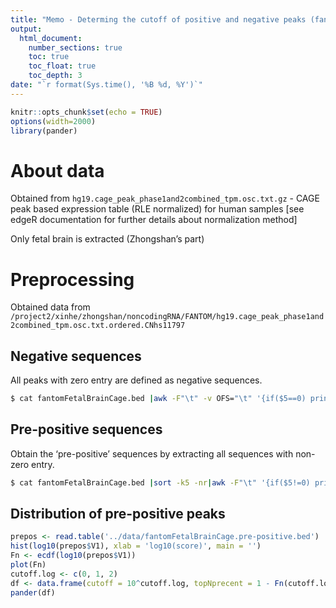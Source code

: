 ```yaml
---
title: "Memo - Determing the cutoff of positive and negative peaks (fantom fetal brain cage peak from Zhongshan 06/01/18)"
output:
  html_document:
    number_sections: true
    toc: true
    toc_float: true
    toc_depth: 3
date: "`r format(Sys.time(), '%B %d, %Y')`"
---
```

  
```r
knitr::opts_chunk$set(echo = TRUE)
options(width=2000)
library(pander)
```

# About data

Obtained from `hg19.cage_peak_phase1and2combined_tpm.osc.txt.gz` - CAGE peak based expression table (RLE normalized) for human samples [see edgeR documentation for further details about normalization method]

Only fetal brain is extracted (Zhongshan's part)

# Preprocessing

Obtained data from `/project2/xinhe/zhongshan/noncodingRNA/FANTOM/hg19.cage_peak_phase1and2combined_tpm.osc.txt.ordered.CNhs11797`

## Negative sequences

All peaks with zero entry are defined as negative sequences.

```bash
$ cat fantomFetalBrainCage.bed |awk -F"\t" -v OFS="\t" '{if($5==0) print $1,$2,$3,$5}' > fantomFetalBrainCage.negative.bed
```

## Pre-positive sequences

Obtain the 'pre-positive' sequences by extracting all sequences with non-zero entry.

```bash
$ cat fantomFetalBrainCage.bed |sort -k5 -nr|awk -F"\t" '{if($5!=0) print $5}' > fantomFetalBrainCage.pre-positive.bed
```

## Distribution of pre-positive peaks

```r
prepos <- read.table('../data/fantomFetalBrainCage.pre-positive.bed')
hist(log10(prepos$V1), xlab = 'log10(score)', main = '')
Fn <- ecdf(log10(prepos$V1))
plot(Fn)
cutoff.log <- c(0, 1, 2)
df <- data.frame(cutoff = 10^cutoff.log, topNprecent = 1 - Fn(cutoff.log))
pander(df)
```


